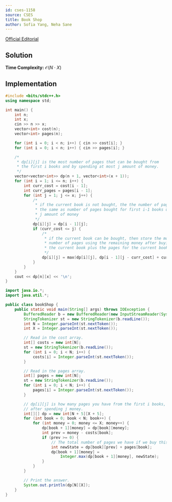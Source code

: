 ```yaml
---
id: cses-1158
source: CSES
title: Book Shop
author: Sofia Yang, Neha Sane
---
```


[Official Editorial](https://codeforces.com/blog/entry/70018)

## Solution

**Time Complexity:** $\mathcal{O}(N\cdot X)$

## Implementation

<LanguageSection>

<CPPSection>

```cpp
#include <bits/stdc++.h>
using namespace std;

int main() {
	int n;
	int x;
	cin >> n >> x;
	vector<int> cost(n);
	vector<int> pages(n);

	for (int i = 0; i < n; i++) { cin >> cost[i]; }
	for (int i = 0; i < n; i++) { cin >> pages[i]; }

	/*
	 * dp[i][j] is the most number of pages that can be bought from
	 * the first i books and by spending at most j amount of money.
	 */
	vector<vector<int>> dp(n + 1, vector<int>(x + 1));
	for (int i = 1; i <= n; i++) {
		int curr_cost = cost[i - 1];
		int curr_pages = pages[i - 1];
		for (int j = 1; j <= x; j++) {
			/*
			 * if the current book is not bought, the the number of pages is
			 * the same as number of pages bought for first i-1 books using
			 * j amount of money
			 */
			dp[i][j] = dp[i - 1][j];
			if (curr_cost <= j) {
				/*
				 * if the current book can be bought, then store the most
				 * number of pages using the remaining money after buying
				 * the current book plus the pages for the current book.
				 */
				dp[i][j] = max(dp[i][j], dp[i - 1][j - curr_cost] + curr_pages);
			}
		}
	}
	cout << dp[n][x] << '\n';
}
```

</CPPSection>

<JavaSection>

```java
import java.io.*;
import java.util.*;

public class bookShop {
	public static void main(String[] args) throws IOException {
		BufferedReader b = new BufferedReader(new InputStreamReader(System.in));
		StringTokenizer st = new StringTokenizer(b.readLine());
		int N = Integer.parseInt(st.nextToken());
		int X = Integer.parseInt(st.nextToken());

		// Read in the cost array.
		int[] costs = new int[N];
		st = new StringTokenizer(b.readLine());
		for (int i = 0; i < N; i++) {
			costs[i] = Integer.parseInt(st.nextToken());
		}

		// Read in the pages array.
		int[] pages = new int[N];
		st = new StringTokenizer(b.readLine());
		for (int i = 0; i < N; i++) {
			pages[i] = Integer.parseInt(st.nextToken());
		}

		// dp[i][j] is how many pages you have from the first i books,
		// after spending j money.
		int[][] dp = new int[N + 5][X + 5];
		for (int book = 0; book < N; book++) {
			for (int money = 0; money <= X; money++) {
				dp[book + 1][money] = dp[book][money];
				int prev = money - costs[book];
				if (prev >= 0) {
					// The total number of pages we have if we buy this book.
					int newState = dp[book][prev] + pages[book];
					dp[book + 1][money] =
					    Integer.max(dp[book + 1][money], newState);
				}
			}
		}

		// Print the answer.
		System.out.println(dp[N][X]);
	}
}
```

</JavaSection>

</LanguageSection>

